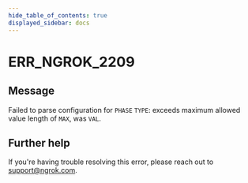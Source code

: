 ```yaml
---
hide_table_of_contents: true
displayed_sidebar: docs
---
```



# ERR_NGROK_2209

## Message

Failed to parse configuration for `PHASE` `TYPE`: exceeds maximum allowed value length of `MAX`, was `VAL`.

<ErrorDetails error="err_ngrok_2209" />

## Further help

If you're having trouble resolving this error, please reach out to [support@ngrok.com](mailto:support@ngrok.com?subject=Help%20with%20ERR_NGROK_2209).

